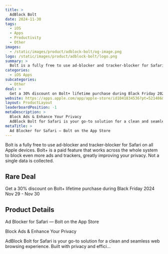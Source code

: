 ```yaml
---
title: >
  AdBlock Bolt
date: 2024-11-30
tags:
  - iOS
  - Apps
  - Productivity
  - Other
images:
  - /static/images/product/adblock-bolt/og-image.png
logo: /static/images/product/adblock-bolt/logo.png
summary: >
  Bolt is a fully free to use ad-blocker and tracker-blocker for Safari on all Apple devices. Bolt+ is a paid feature that works across the whole system to block even more ads and trackers, greatly improving your privacy. Not a single data is collected.
categories:
  - iOS Apps
subcategories:
  - Other
deal: >
  Get a 30% discount on Bolt+ lifetime purchase during Black Friday 2024 Nov 29 - Nov 30
website: https://apps.apple.com/app/apple-store/id1041834536?pt=521486&ct=rarebigdeal2024BF&mt=8
layout: ProductLayout
leaderboardPosition: -1
metaDescription: >
  Block Ads & Enhance Your Privacy
  AdBlock Bolt for Safari is your go-to solution for a clean and seamless web browsing experience. Built with privacy and effici…
metaTitle: >
  ‎Ad Blocker for Safari — Bolt on the App Store
---
```

Bolt is a fully free to use ad-blocker and tracker-blocker for Safari on all Apple devices. Bolt+ is a paid feature that works across the whole system to block even more ads and trackers, greatly improving your privacy. Not a single data is collected.

## Rare Deal

Get a 30% discount on Bolt+ lifetime purchase during Black Friday 2024 Nov 29 - Nov 30

## Product Details

‎Ad Blocker for Safari — Bolt on the App Store

Block Ads & Enhance Your Privacy

AdBlock Bolt for Safari is your go-to solution for a clean and seamless web browsing experience. Built with privacy and effici…
